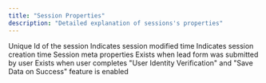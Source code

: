 ```yaml
---
title: "Session Properties"
description: "Detailed explanation of sessions's properties"
---
```


<ParamField body="uuid" type="string">
  Unique Id of the session
</ParamField>
<ParamField body="modified_at" type="string">
  Indicates session modified time
</ParamField>
<ParamField body="created_at" type="string">
  Indicates session creation time
</ParamField>
<ParamField body="meta" type="meta Object">
  Session meta properties
  <Expandable title="properties">
    <ParamField body="user" type="user Object">
      Exists when lead form was submitted by user
    </ParamField>
    <ParamField body="auth_data" type="auth_data Object">
      Exists when user completes "User Identity Verification" and "Save Data on Success" feature is enabled
    </ParamField>
  </Expandable>
</ParamField>
